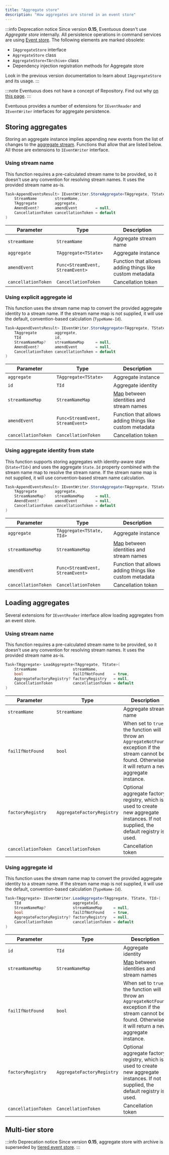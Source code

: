 ```yaml
---
title: "Aggregate store"
description: "How aggregates are stored in an event store"
---
```


:::info Deprecation notice
Since version **0.15**, Eventuous doesn't use _Aggregate store_ internally. All persistence operations in command services are using [Event store](./event-store.mdx). The following elements are marked obsolete:

- `IAggregateStore` interface
- `AggregateStore` class
- `AggregateStore<TArchive>` class
- Dependency injection registration methods for Aggregate store

Look in the previous version documentation to learn about `IAggregateStore` and its usage.
:::

:::note
Eventuous does not have a concept of Repository. Find out why [on this page](./index.mdx).
:::

Eventuous provides a number of extensions for `IEventReader` and `IEventWriter` interfaces for aggregate persistence.

## Storing aggregates

Storing an aggregate instance implies appending new events from the list of changes to the [aggregate stream](./aggregate-stream.md). Functions that allow that are listed below. All those are extensions to `IEventWriter` interface.

### Using stream name

This function requires a pre-calculated stream name to be provided, so it doesn't use any convention for resolving stream names. It uses the provided stream name as-is.

```csharp
Task<AppendEventsResult> IEventWriter.StoreAggregate<TAggregate, TState>(
    StreamName        streamName,
    TAggregate        aggregate,
    AmendEvent?       amendEvent        = null,
    CancellationToken cancellationToken = default
)
```

| Parameter           | Type                             | Description                                             |
|---------------------|----------------------------------|---------------------------------------------------------|
| `streamName`        | `StreamName`                     | Aggregate stream name                                   |
| `aggregate`         | `TAggregate<TState>`             | Aggregate instance                                      |
| `amendEvent`        | `Func<StreamEvent, StreamEvent>` | Function that allows adding things like custom metadata |
| `cancellationToken` | `CancellationToken`              | Cancellation token                                      |

### Using explicit aggregate id

This function uses the stream name map to convert the provided aggregate identity to a stream name. If the stream name map is not supplied, it will use the default, convention-based calculation (`TypeName-Id`).

```csharp
Task<AppendEventsResult> IEventWriter.StoreAggregate<TAggregate, TState, TId>(
    TAggregate        aggregate,
    TId               id,
    StreamNameMap?    streamNameMap     = null,
    AmendEvent?       amendEvent        = null,
    CancellationToken cancellationToken = default
)
```

| Parameter           | Type                             | Description                                                                        |
|---------------------|----------------------------------|------------------------------------------------------------------------------------|
| `aggregate`         | `TAggregate<TState>`             | Aggregate instance                                                                 |
| `id`                | `TId`                            | Aggregate identity                                                                 |
| `streamNameMap`     | `StreamNameMap`                  | [Map](./aggregate-stream.md#aggregate-streams) between identities and stream names |
| `amendEvent`        | `Func<StreamEvent, StreamEvent>` | Function that allows adding things like custom metadata                            |
| `cancellationToken` | `CancellationToken`              | Cancellation token                                                                 |

### Using aggregate identity from state

This function supports storing aggregates with identity-aware state (`State<TId>`) and uses the aggregate `State.Id` property combined with the stream name map to resolve the stream name. If the stream name map is not supplied, it will use convention-based stream name calculation.

```csharp
Task<AppendEventsResult> IEventWriter.StoreAggregate<TAggregate, TState, TId>(
    TAggregate        aggregate,
    StreamNameMap?    streamNameMap     = null,
    AmendEvent?       amendEvent        = null,
    CancellationToken cancellationToken = default
)
```

| Parameter           | Type                             | Description                                                                        |
|---------------------|----------------------------------|------------------------------------------------------------------------------------|
| `aggregate`         | `TAggregate<TState, TId>`        | Aggregate instance                                                                 |
| `streamNameMap`     | `StreamNameMap`                  | [Map](./aggregate-stream.md#aggregate-streams) between identities and stream names |
| `amendEvent`        | `Func<StreamEvent, StreamEvent>` | Function that allows adding things like custom metadata                            |
| `cancellationToken` | `CancellationToken`              | Cancellation token                                                                 |

## Loading aggregates

Several extensions for `IEventReader` interface allow loading aggregates from an event store.

### Using stream name

This function requires a pre-calculated stream name to be provided, so it doesn't use any convention for resolving stream names. It uses the provided stream name as-is.

```csharp
Task<TAggregate> LoadAggregate<TAggregate, TState>(
    StreamName                streamName,
    bool                      failIfNotFound    = true,
    AggregateFactoryRegistry? factoryRegistry   = null,
    CancellationToken         cancellationToken = default
)
```

| Parameter           | Type                       | Description                                                                                                                                                     |
|---------------------|----------------------------|-----------------------------------------------------------------------------------------------------------------------------------------------------------------|
| `streamName`        | `StreamName`               | Aggregate stream name                                                                                                                                           |
| `failIfNotFound`    | `bool`                     | When set to `true`, the function will throw an `AggregateNotFound` exception if the stream cannot be found. Otherwise, it will return a new aggregate instance. |
| `factoryRegistry`   | `AggregateFactoryRegistry` | Optional aggregate factory registry, which is used to create new aggregate instances. If not supplied, the default registry is used.                            |
| `cancellationToken` | `CancellationToken`        | Cancellation token                                                                                                                                              |

### Using aggregate id

This function uses the stream name map to convert the provided aggregate identity to a stream name. If the stream name map is not supplied, it will use the default, convention-based calculation (`TypeName-Id`).

```csharp
Task<TAggregate> IEventWriter.LoadAggregate<TAggregate, TState, TId>(
    TId                       aggregateId,
    StreamNameMap?            streamNameMap     = null,
    bool                      failIfNotFound    = true,
    AggregateFactoryRegistry? factoryRegistry   = null,
    CancellationToken         cancellationToken = default
)
```

| Parameter           | Type                       | Description                                                                                                                                                     |
|---------------------|----------------------------|-----------------------------------------------------------------------------------------------------------------------------------------------------------------|
| `id`                | `TId`                      | Aggregate identity                                                                                                                                              |
| `streamNameMap`     | `StreamNameMap`            | [Map](./aggregate-stream.md#aggregate-streams) between identities and stream names                                                                              |
| `failIfNotFound`    | `bool`                     | When set to `true`, the function will throw an `AggregateNotFound` exception if the stream cannot be found. Otherwise, it will return a new aggregate instance. |
| `factoryRegistry`   | `AggregateFactoryRegistry` | Optional aggregate factory registry, which is used to create new aggregate instances. If not supplied, the default registry is used.                            |
| `cancellationToken` | `CancellationToken`        | Cancellation token                                                                                                                                              |

## Multi-tier store

:::info Deprecation notice
Since version **0.15**, aggregate store with archive is superseded by [tiered event store](./event-store.mdx#event-store-with-archive).
:::
